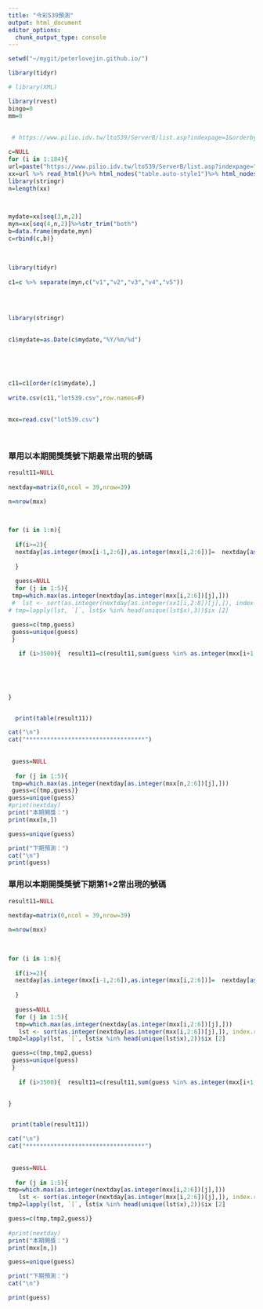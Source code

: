 ```yaml
---
title: "今彩539預測"
output: html_document
editor_options: 
  chunk_output_type: console
---
```

 

```r


setwd("~/mygit/peterlovejin.github.io/")

library(tidyr)

# library(XML)

library(rvest)
bingo=0
mm=0
 
 
 # https://www.pilio.idv.tw/lto539/ServerB/list.asp?indexpage=1&orderby=new

c=NULL
for (i in 1:184){
url=paste("https://www.pilio.idv.tw/lto539/ServerB/list.asp?indexpage=",i,"&orderby=new",sep="")
xx=url %>% read_html()%>% html_nodes("table.auto-style1")%>% html_nodes("tr")%>% html_nodes("td") %>%html_text()
library(stringr)
n=length(xx)


 
mydate=xx[seq(3,n,2)]
myn=xx[seq(4,n,2)]%>%str_trim("both") 
b=data.frame(mydate,myn)
c=rbind(c,b)}
 
 
 
library(tidyr)
 
c1=c %>% separate(myn,c("v1","v2","v3","v4","v5"))
 

 

library(stringr)
 
 
c1$mydate=as.Date(c$mydate,"%Y/%m/%d")
 
 
 
 

c11=c1[order(c1$mydate),]
 
write.csv(c11,"lot539.csv",row.names=F)
 
 
mxx=read.csv("lot539.csv") 
 
 
```
 
 
 
 
 
### 單用以本期開獎獎號下期最常出現的號碼

```r


result11=NULL
 
nextday=matrix(0,ncol = 39,nrow=39)

n=nrow(mxx)

 
 
for (i in 1:n){
  
  if(i>=2){
  nextday[as.integer(mxx[i-1,2:6]),as.integer(mxx[i,2:6])]=  nextday[as.integer(mxx[i-1,2:6]),as.integer(mxx[i,2:6])]+1
  
  }
  
  guess=NULL
  for (j in 1:5){
 tmp=which.max(as.integer(nextday[as.integer(mxx[i,2:6])[j],]))
 #  lst <- sort(as.integer(nextday[as.integer(xx1[i,2:8])[j],]), index.return=TRUE, decreasing=TRUE)
# tmp=lapply(lst, `[`, lst$x %in% head(unique(lst$x),3))$ix [2]

 guess=c(tmp,guess)
 guess=unique(guess)
 }
  
   if (i>3500){  result11=c(result11,sum(guess %in% as.integer(mxx[i+1,2:6])))}
  

 
 
  
}


  print(table(result11)) 

cat("\n")
cat("**********************************")   
 
  
 guess=NULL
 
  for (j in 1:5){
 tmp=which.max(as.integer(nextday[as.integer(mxx[n,2:6])[j],]))
 guess=c(tmp,guess)}
guess=unique(guess)
#print(nextday)
print("本期開獎：")  
print(mxx[n,])

guess=unique(guess)

print("下期預測：")   
cat("\n")
print(guess)


```



 
 

### 單用以本期開獎獎號下期第1+2常出現的號碼

```r


result11=NULL
 
nextday=matrix(0,ncol = 39,nrow=39)

n=nrow(mxx)

 
 
for (i in 1:n){
  
  if(i>=2){
  nextday[as.integer(mxx[i-1,2:6]),as.integer(mxx[i,2:6])]=  nextday[as.integer(mxx[i-1,2:6]),as.integer(mxx[i,2:6])]+1
  
  }
  
  guess=NULL
  for (j in 1:5){
  tmp=which.max(as.integer(nextday[as.integer(mxx[i,2:6])[j],]))
   lst <- sort(as.integer(nextday[as.integer(mxx[i,2:6])[j],]), index.return=TRUE, decreasing=TRUE)
tmp2=lapply(lst, `[`, lst$x %in% head(unique(lst$x),2))$ix [2]

 guess=c(tmp,tmp2,guess)
 guess=unique(guess)
 }
  
   if (i>3500){  result11=c(result11,sum(guess %in% as.integer(mxx[i+1,2:6])))}
  

}


 print(table(result11)) 

cat("\n")
cat("**********************************")   
 
  
 guess=NULL
 
  for (j in 1:5){
tmp=which.max(as.integer(nextday[as.integer(mxx[i,2:6])[j],]))
   lst <- sort(as.integer(nextday[as.integer(mxx[i,2:6])[j],]), index.return=TRUE, decreasing=TRUE)
tmp2=lapply(lst, `[`, lst$x %in% head(unique(lst$x),2))$ix [2]

guess=c(tmp,tmp2,guess)}
 
#print(nextday)
print("本期開獎：")  
print(mxx[n,])

guess=unique(guess)

print("下期預測：")   
cat("\n")

print(guess)


```




 